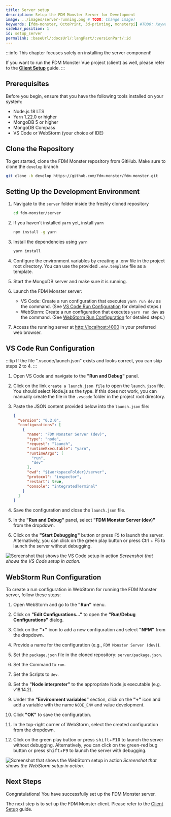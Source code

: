 ```yaml
---
title: Server setup
description: Setup the FDM Monster Server for Development
image: ../images/server-running.png # TODO: Change image!
keywords: [fdm-monster, OctoPrint, 3d-printing, monsterpi] #TODO: Keywords!
sidebar_position: 1
id: setup_server
permalink: :baseUrl/:docsUrl/:langPart/:versionPart/:id
---
```


:::info
This chapter focuses solely on installing the server component!

If you want to run the FDM Monster Vue project (client) as well, please refer to the **[Client Setup](./setup_client.mdx)** guide.
:::

## Prerequisites

Before you begin, ensure that you have the following tools installed on your system:

- Node.js 18 LTS
- Yarn 1.22.0 or higher
- MongoDB 5 or higher
- MongoDB Compass
- VS Code or WebStorm (your choice of IDE)

## Clone the Repository

To get started, clone the FDM Monster repository from GitHub. Make sure to clone the `develop` branch

```bash
git clone -b develop https://github.com/fdm-monster/fdm-monster.git
```

## Setting Up the Development Environment

1) Navigate to the `server` folder inside the freshly cloned repository

    ```bash
    cd fdm-monster/server
    ```

1) If you haven't installed `yarn` yet, install `yarn`

   ```bash
   npm install -g yarn
   ```

1) Install the dependencies using `yarn`

   ```bash
   yarn install
   ```

1) Configure the environment variables by creating a .env file in the project root directory. You can use the provided `.env.template` file as a template.

1) Start the MongoDB server and make sure it is running.

1) Launch the FDM Monster server:
    - VS Code: Create a run configuration that executes `yarn run dev` as the command. (See [VS Code Run Configuration](#vs-code-run-configuration) for detailed steps.)
    - WebStorm: Create a run configuration that executes `yarn run dev` as the command. (See [WebStorm Run Configuration](#webstorm-run-configuration) for detailed steps.)

1) Access the running server at [http://localhost:4000](http://localhost:4000) in your preferred web browser.

## VS Code Run Configuration

:::tip
If the file ".vscode/launch.json" exists and looks correct, you can skip steps 2 to 4.
:::

1) Open VS Code and navigate to the **"Run and Debug"** panel.

1) Click on the link `create a launch.json file` to open the `launch.json` file. You should select Node.js as the type. If this does not work, you can manually create the file in the `.vscode` folder in the project root directory.

1) Paste the JSON content provided below into the `launch.json` file:

   ```json
   {
     "version": "0.2.0",
     "configurations": [
       {
         "name": "FDM Monster Server (dev)",
         "type": "node",
         "request": "launch",
         "runtimeExecutable": "yarn",
         "runtimeArgs": [
           "run",
           "dev"
         ],
         "cwd": "${workspaceFolder}/server",
         "protocol": "inspector",
         "restart": true,
         "console": "integratedTerminal"
       }
     ]
   }
   ```

1) Save the configuration and close the `launch.json` file.

1) In the **"Run and Debug"** panel, select **"FDM Monster Server (dev)"** from the dropdown.

1) Click on the **"Start Debugging"** button or press <kbd>F5</kbd> to launch the server. Alternatively, you can click on the green
   play button or press Ctrl + F5 to launch the server without debugging.

![Screenshot that shows the VS Code setup in action](../images/vscode-server-running.png)
_Screenshot that shows the VS Code setup in action._

## WebStorm Run Configuration

To create a run configuration in WebStorm for running the FDM Monster server, follow these steps:

1) Open WebStorm and go to the **"Run"** menu.

1) Click on **"Edit Configurations..."** to open the **"Run/Debug Configurations"** dialog.

1) Click on the **"+"** icon to add a new configuration and select **"NPM"** from the dropdown.

1) Provide a name for the configuration (e.g., `FDM Monster Server (dev)`).

1) Set the `package.json` file in the cloned repository: `server/package.json`.

1) Set the Command to `run`.

1) Set the Scripts to `dev`.

1) Set the **"Node interpreter"** to the appropriate Node.js executable (e.g. v18.14.2).

1) Under the **"Environment variables"** section, click on the **"+"** icon and add a variable with the name `NODE_ENV` and value development.

1) Click **"OK"** to save the configuration.

1) In the top-right corner of WebStorm, select the created configuration from the dropdown.

1) Click on the green play button or press <kbd>shift</kbd>+<kbd>F10</kbd> to launch the server without debugging. Alternatively, you can click on the green-red bug button or press <kbd>shift</kbd>+<kbd>F9</kbd> to launch the server with debugging.

![Screenshot that shows the WebStorm setup in action](../images/webstorm-server-running.png)
_Screenshot that shows the WebStorm setup in action._

## Next Steps

Congratulations! You have successfully set up the FDM Monster server.

The next step is to set up the FDM Monster client. Please refer to the [Client Setup](./setup_client.mdx) guide.
